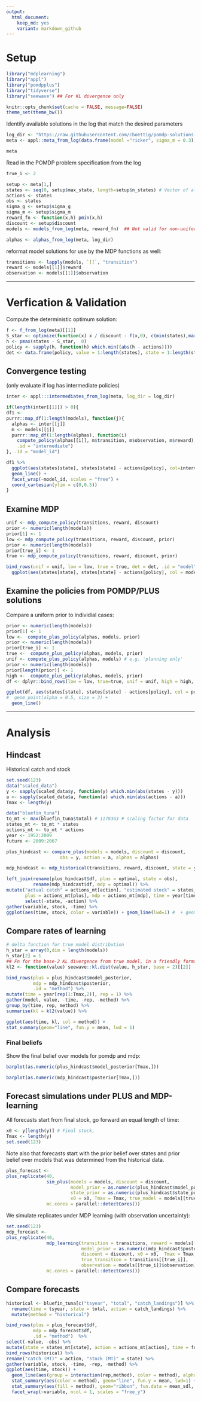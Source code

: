```yaml
---
output:
  html_document: 
    keep_md: yes
    variant: markdown_github
---  
```


# Setup

```r
library("mdplearning")
library("appl")
library("pomdpplus")
library("tidyverse")
library("seewave") ## For KL divergence only

knitr::opts_chunk$set(cache = FALSE, message=FALSE)
theme_set(theme_bw())
```

Identify available solutions in the log that match the desired parameters

```r
log_dir <- "https://raw.githubusercontent.com/cboettig/pomdp-solutions-library/master/tuna-50"
meta <- appl::meta_from_log(data.frame(model ="ricker", sigma_m = 0.3), log_dir) %>% arrange(r)

meta
```

Read in the POMDP problem specification from the log

```r

true_i <- 2

setup <- meta[1,]
states <- seq(0, setup$max_state, length=setup$n_states) # Vector of all possible states
actions <- states
obs <- states
sigma_g <- setup$sigma_g
sigma_m <- setup$sigma_m
reward_fn <- function(x,h) pmin(x,h)
discount <- setup$discount 
models <- models_from_log(meta, reward_fn)  ## Not valid for non-uniform
```

```r
alphas <- alphas_from_log(meta, log_dir)
```


reformat model solutions for use by the MDP functions as well:

```r
transitions <- lapply(models, `[[`, "transition")
reward <- models[[1]]$reward
observation <- models[[1]]$observation
```

--------------------

# Verfication & Validation


Compute the deterministic optimum solution:

```r
f <- f_from_log(meta)[[1]]
S_star <- optimize(function(x) x / discount - f(x,0), c(min(states),max(states)))$minimum
h <- pmax(states - S_star,  0)
policy <- sapply(h, function(h) which.min((abs(h - actions))))
det <- data.frame(policy, value = 1:length(states), state = 1:length(states))
```



## Convergence testing

(only evaluate if log has intermediate policies)

```r

inter <- appl:::intermediates_from_log(meta, log_dir = log_dir)

if(length(inter[[1]]) > 0){
df1 <- 
purrr::map_df(1:length(models), function(j){
  alphas <- inter[[j]]
  m <- models[[j]]
  purrr::map_df(1:length(alphas), function(i)
    compute_policy(alphas[[i]], m$transition, m$observation, m$reward),
    .id = "intermediate") 
}, .id = "model_id")

df1 %>% 
  ggplot(aes(states[state], states[state] - actions[policy], col=intermediate)) + 
  geom_line() + 
  facet_wrap(~model_id, scales = "free") + 
  coord_cartesian(ylim = c(0,0.5))
}
```



## Examine MDP


```r
unif <- mdp_compute_policy(transitions, reward, discount)
prior <- numeric(length(models))
prior[1] <- 1
low <- mdp_compute_policy(transitions, reward, discount, prior)
prior <- numeric(length(models))
prior[true_i] <- 1
true <- mdp_compute_policy(transitions, reward, discount, prior)

bind_rows(unif = unif, low = low, true = true, det = det, .id = "model") %>%
  ggplot(aes(states[state], states[state] - actions[policy], col = model)) + geom_line()
```


## Examine the policies from POMDP/PLUS solutions


Compare a uniform prior to individial cases:

```r
prior <- numeric(length(models))
prior[1] <- 1
low <-  compute_plus_policy(alphas, models, prior)
prior <- numeric(length(models))
prior[true_i] <- 1
true <-  compute_plus_policy(alphas, models, prior)
unif <- compute_plus_policy(alphas, models) # e.g. 'planning only'
prior <- numeric(length(models))
prior[length(prior)] <- 1
high <-  compute_plus_policy(alphas, models, prior)
df <- dplyr::bind_rows(low = low, true=true, unif = unif, high = high, det = det, .id = "prior")

ggplot(df, aes(states[state], states[state] - actions[policy], col = prior, pch = prior)) + 
#  geom_point(alpha = 0.5, size = 3) + 
  geom_line()

```



------------

# Analysis

## Hindcast 

Historical catch and stock

```r
set.seed(123)
data("scaled_data")
y <- sapply(scaled_data$y, function(y) which.min(abs(states - y)))
a <- sapply(scaled_data$a, function(a) which.min(abs(actions - a)))
Tmax <- length(y)

data("bluefin_tuna")
to_mt <- max(bluefin_tuna$total) # 1178363 # scaling factor for data
states_mt <- to_mt * states
actions_mt <- to_mt * actions
year <- 1952:2009
future <- 2009:2067
```


```r
plus_hindcast <- compare_plus(models = models, discount = discount,
                    obs = y, action = a, alphas = alphas)
```

```r
mdp_hindcast <- mdp_historical(transitions, reward, discount, state = y, action = a)
```

```r
left_join(rename(plus_hindcast$df, plus = optimal, state = obs),  
          rename(mdp_hindcast$df, mdp = optimal)) %>%
mutate("actual catch" = actions_mt[action], "estimated stock" = states_mt[state], 
       plus = actions_mt[plus], mdp = actions_mt[mdp], time = year[time]) %>%
       select(-state, -action) %>%
gather(variable, stock, -time) %>% 
ggplot(aes(time, stock, color = variable)) + geom_line(lwd=1) #  + geom_point()
```

## Compare rates of learning

```r
# delta function for true model distribution
h_star = array(0,dim = length(models)) 
h_star[2] = 1
## Fn for the base-2 KL divergence from true model, in a friendly format
kl2 <- function(value) seewave::kl.dist(value, h_star, base = 2)[[2]]

bind_rows(plus = plus_hindcast$model_posterior,
          mdp = mdp_hindcast$posterior, 
          .id = "method") %>%
mutate(time = year[rep(1:Tmax,2)], rep = 1) %>%
gather(model, value, -time, -rep, -method) %>%
group_by(time, rep, method) %>% 
summarise(kl = kl2(value)) %>%

ggplot(aes(time, kl, col = method)) + 
stat_summary(geom="line", fun.y = mean, lwd = 1)
```

### Final beliefs

Show the final belief over models for pomdp and mdp:

```r
barplot(as.numeric(plus_hindcast$model_posterior[Tmax,]))
```

```r
barplot(as.numeric(mdp_hindcast$posterior[Tmax,]))
```



## Forecast simulations under PLUS and MDP-learning

All forecasts start from final stock, go forward an equal length of time:

```r
x0 <- y[length(y)] # Final stock, 
Tmax <- length(y)
set.seed(123)
```

Note also that forecasts start with the prior belief over states and prior belief over models that was determined from the historical data.  

```r
plus_forecast <- 
plus_replicate(40, 
               sim_plus(models = models, discount = discount,
                        model_prior = as.numeric(plus_hindcast$model_posterior[length(y), ]),
                        state_prior = as.numeric(plus_hindcast$state_posterior[length(y), ]),
                        x0 = x0, Tmax = Tmax, true_model = models[[true_i]], alphas = alphas), 
               mc.cores = parallel::detectCores())


```

We simulate replicates under MDP learning (with observation uncertainty):

```r
set.seed(123)
mdp_forecast <- 
plus_replicate(40, 
               mdp_learning(transition = transitions, reward = models[[true_i]]$reward, 
                            model_prior = as.numeric(mdp_hindcast$posterior[length(y),]),
                            discount = discount, x0 = x0,  Tmax = Tmax,
                            true_transition = transitions[[true_i]], 
                            observation = models[[true_i]]$observation),
               mc.cores = parallel::detectCores())
```

## Compare forecasts

```r
historical <- bluefin_tuna[c("tsyear", "total", "catch_landings")] %>% 
  rename(time = tsyear, state = total, action = catch_landings) %>% 
  mutate(method = "historical")

bind_rows(plus = plus_forecast$df, 
          mdp = mdp_forecast$df,
          .id = "method")  %>% 
select(-value, -obs) %>% 
mutate(state = states_mt[state], action = actions_mt[action], time = future[time]) %>% 
bind_rows(historical) %>%
rename("catch (MT)" = action, "stock (MT)" = state) %>%  
gather(variable, stock, -time, -rep, -method) %>%
ggplot(aes(time, stock)) + 
  geom_line(aes(group = interaction(rep,method), color = method), alpha=0.2) +
  stat_summary(aes(color = method), geom="line", fun.y = mean, lwd=1) +
  stat_summary(aes(fill = method), geom="ribbon", fun.data = mean_sdl, fun.args = list(mult=1), alpha = 0.25) + 
  facet_wrap(~variable, ncol = 1, scales = "free_y")

```


